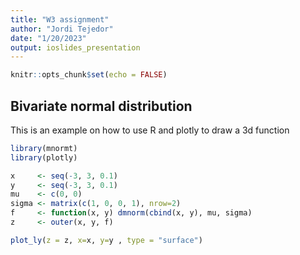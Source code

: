 ```yaml
---
title: "W3 assignment"
author: "Jordi Tejedor"
date: "1/20/2023"
output: ioslides_presentation
---
```


```r
knitr::opts_chunk$set(echo = FALSE)
```

## Bivariate normal distribution

This is an example on how to use R and plotly to draw a 3d function

```r
library(mnormt)
library(plotly)

x     <- seq(-3, 3, 0.1) 
y     <- seq(-3, 3, 0.1)
mu    <- c(0, 0)
sigma <- matrix(c(1, 0, 0, 1), nrow=2)
f     <- function(x, y) dmnorm(cbind(x, y), mu, sigma)
z     <- outer(x, y, f)

plot_ly(z = z, x=x, y=y , type = "surface")


```
